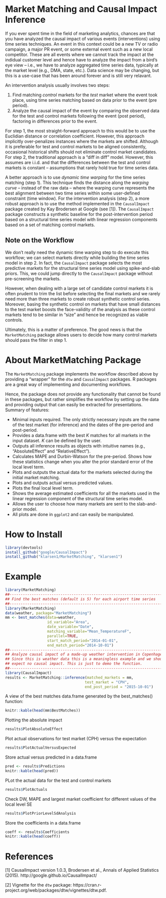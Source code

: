 # Market Matching and Causal Impact Inference
If you ever spent time in the field of marketing analytics, chances are that you have analyzed the causal impact of various events (interventions) using time series techniques. An event in this context could be a new TV or radio campaign, a major PR event, or some external event such as a new local competitor. These are all events where we cannot track the impact at the indidual customer level and hence have to analyze the impact from a bird's eye view – i.e., we have to analyze aggregated time series data, typically at the market level (e.g., DMA, state, etc.). Data science may be changing, but this is a use-case that has been around forever and is still very relavant.  

An intervention analysis usually involves two steps:

1. Find matching *control* markets for the *test* market where the event took place, using time series matching based on data prior to the event (pre period).
2. Analyze the causal impact of the event by comparing the observed data for the test and control markets following the event (post period), factoring in differences prior to the event. 

For step 1, the most straight-forward approach to this would be to use the Euclidian distance or correlation coefficient. However, this approach implicitly over-penalizes instances where the markets are shifted. Although it is preferable for test and control markets to be aligned consistently, occasional historical shifts should not eliminate control market candidates. For step 2, the traditional approach is a "diff in diff" model. However, this assumes  are i.i.d. and that the differences between the test and control markets is constant – assumptions that rarely hold true for time series data.

A better approach is to use *dynamic time warping* for the time series matching (step 1). This technique finds the distance along the *warping curve* – instead of the raw data – where the warping curve represents the best alignment between two time series within some user-defined constraint (time window). For the intervention analysis (step 2), a more robust approach is to use the method implemented in the `CausalImpact` package created by Kay Brodersen at Google (see [1]). The `CausalImpact` package constructs a synthetic baseline for the post-intervention period based on a structural time series model with linear regression components based on a set of matching control markets. 

## Note on the Workflow
We don't really need the dynamic time warping step to do execute this workflow; we can select markets directly while building the time series model in step 2. In fact, the `CausalImpact` package selects the most predictive markets for the structural time series model using spike-and-slab priors. This, we could jump directly to the `CausalImpact` package without pre-screening the markets. 

However, when dealing with a large set of candidate control markets it is often prudent to trim the list before selecting the final markets and we rarely need more than three markets to create robust synthetic control series. Moreover, basing the synthetic control on markets that have small distances to the test market boosts the face-validity of the analysis as these control markets tend to be similar in "size" and hence be recognized as viable controls.  

Ultimately, this is a matter of preference. The good news is that the `MarketMatching` package allows users to decide how many control markets should pass the filter in step 1.

# About MarketMatching Package

The `MarketMatching` package implements the workflow described above by providing a "wrapper" for the `dtw` and `CausalImpact` packages. R packages are a great way of implementing and documenting workflows.

Hence, the package does not provide any functionality that cannot be found in these packages, but rather simplifies the workflow by setting up the data and providing output that can easily be extracted for presentations. Summary of features:

* Minimal inputs required. The only strictly necessary inputs are the name of the test market (for inference) and the dates of the pre-period and post-period.
* Provides a data.frame with the best $K$ matches for all markets in the input dataset. $K$ can be defined by the user.
* Outputs all inference results as objects with intuitive names (e.g., "AbsoluteEffect" and "RelativeEffect").
* Calculates MAPE and Durbin-Watson for the pre-period. Shows how these statistics change when you alter the prior standard error of the local level term.
* Plots and outputs the actual data for the markets selected during the initial market matching.
* Plots and outputs actual versus predicted values.
* Plots the final local level term.
* Shows the average estimated coefficients for all the markets used in the linear regression component of the structural time series model.
* Allows the user to choose how many markets are sent to the slab-and-prior model.
* All plots are done in `ggplot2` and can easily be manipulated.

# How to Install
```r
library(devtools)
install_github("google/CausalImpact")
install_github("klarsen1/MarketMatching", "klarsen1")
```

# Example
```r
library(MarketMatching)
##-----------------------------------------------------------------------
## Find the best matches (default is 5) for each airport time series
##-----------------------------------------------------------------------
library(MarketMatching)
data(weather, package="MarketMatching")
mm <- best_matches(data=weather, 
                   id_variable="Area", 
                   date_variable="Date", 
                   matching_variable="Mean_TemperatureF", 
                   parallel=TRUE,
                   start_match_period="2014-01-01",
                   end_match_period="2014-10-01")
##-----------------------------------------------------------------------
## Analyze causal impact of a made-up weather intervention in Copenhagen
## Since this is weather data this is a meaningless example and we should 
## expect no causal impact. This is just to demo the function.
##-----------------------------------------------------------------------
library(CausalImpact)
results <- MarketMatching::inference(matched_markets = mm, 
                                    test_market = "CPH", 
                                    end_post_period = "2015-10-01")
``` 

A view of the best matches data.frame generated by the best_matches() function:
```r
knitr::kable(head(mm$BestMatches))
```

Plotting the absolute impact
```r
results$PlotAbsoluteEffect
```

Plot actual observations for test market (CPH) versus the expectation
```r
results$PlotActualVersusExpected
```

Store actual versus predicted in a data.frame
```r
pred <- results$Predictions
knitr::kable(head(pred))
```

PLot the actual data for the test and control markets
```r
results$PlotActuals
```

Check DW, MAPE and largest market coefficient for different values of the local level SE
```r
results$PlotPriorLevelSdAnalysis
```

Store the coefficients in a data.frame
```r
coeff <- results$Coefficients
knitr::kable(head(coeff))
```

# References
[1] CausalImpact version 1.0.3, Brodersen et al., Annals of Applied Statistics (2015). http://google.github.io/CausalImpact/

[2] Vignette for the `dtw` package: https://cran.r-project.org/web/packages/dtw/vignettes/dtw.pdf.